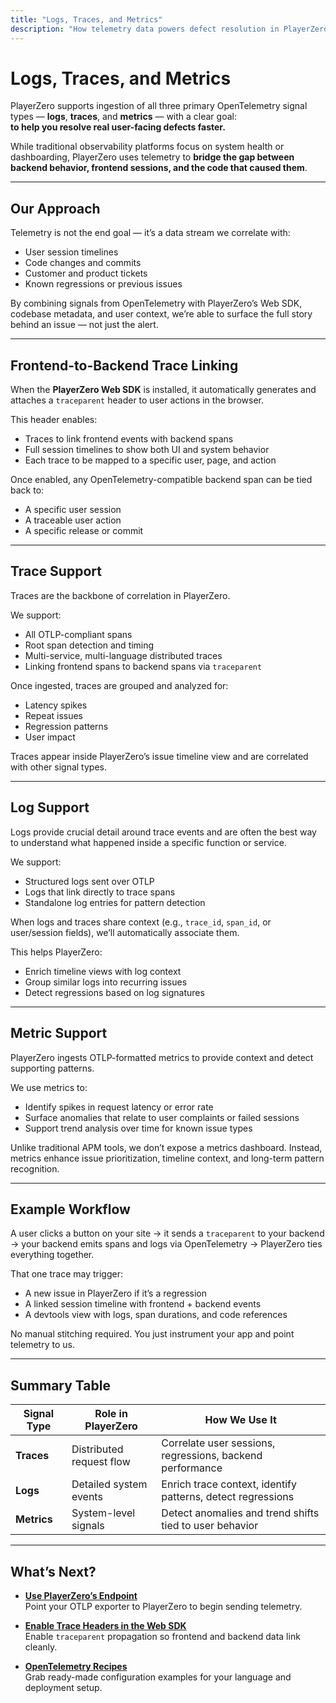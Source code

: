 ```yaml
---
title: "Logs, Traces, and Metrics"
description: "How telemetry data powers defect resolution in PlayerZero by connecting system behavior to users and code."
---
```


# Logs, Traces, and Metrics

PlayerZero supports ingestion of all three primary OpenTelemetry signal types — **logs**, **traces**, and **metrics** — with a clear goal:  
**to help you resolve real user-facing defects faster.**

While traditional observability platforms focus on system health or dashboarding, PlayerZero uses telemetry to **bridge the gap between backend behavior, frontend sessions, and the code that caused them**.

---

## Our Approach

Telemetry is not the end goal — it’s a data stream we correlate with:

- User session timelines  
- Code changes and commits  
- Customer and product tickets  
- Known regressions or previous issues  

By combining signals from OpenTelemetry with PlayerZero’s Web SDK, codebase metadata, and user context, we’re able to surface the full story behind an issue — not just the alert.

---

## Frontend-to-Backend Trace Linking

When the **PlayerZero Web SDK** is installed, it automatically generates and attaches a `traceparent` header to user actions in the browser.

This header enables:
- Traces to link frontend events with backend spans
- Full session timelines to show both UI and system behavior
- Each trace to be mapped to a specific user, page, and action

Once enabled, any OpenTelemetry-compatible backend span can be tied back to:
- A specific user session
- A traceable user action
- A specific release or commit

---

## Trace Support

Traces are the backbone of correlation in PlayerZero.

We support:
- All OTLP-compliant spans
- Root span detection and timing
- Multi-service, multi-language distributed traces
- Linking frontend spans to backend spans via `traceparent`

Once ingested, traces are grouped and analyzed for:
- Latency spikes
- Repeat issues
- Regression patterns
- User impact

Traces appear inside PlayerZero’s issue timeline view and are correlated with other signal types.

---

## Log Support

Logs provide crucial detail around trace events and are often the best way to understand what happened inside a specific function or service.

We support:
- Structured logs sent over OTLP
- Logs that link directly to trace spans
- Standalone log entries for pattern detection

When logs and traces share context (e.g., `trace_id`, `span_id`, or user/session fields), we’ll automatically associate them.

This helps PlayerZero:
- Enrich timeline views with log context
- Group similar logs into recurring issues
- Detect regressions based on log signatures

---

## Metric Support

PlayerZero ingests OTLP-formatted metrics to provide context and detect supporting patterns.

We use metrics to:
- Identify spikes in request latency or error rate
- Surface anomalies that relate to user complaints or failed sessions
- Support trend analysis over time for known issue types

Unlike traditional APM tools, we don’t expose a metrics dashboard. Instead, metrics enhance issue prioritization, timeline context, and long-term pattern recognition.

---

## Example Workflow

A user clicks a button on your site → it sends a `traceparent` to your backend → your backend emits spans and logs via OpenTelemetry → PlayerZero ties everything together.

That one trace may trigger:
- A new issue in PlayerZero if it’s a regression
- A linked session timeline with frontend + backend events
- A devtools view with logs, span durations, and code references

No manual stitching required. You just instrument your app and point telemetry to us.

---

## Summary Table

| Signal Type | Role in PlayerZero | How We Use It |
|-------------|--------------------|-----------------------------|
| **Traces**  | Distributed request flow | Correlate user sessions, regressions, backend performance |
| **Logs**    | Detailed system events | Enrich trace context, identify patterns, detect regressions |
| **Metrics** | System-level signals | Detect anomalies and trend shifts tied to user behavior |

---

## What’s Next?

- **[Use PlayerZero’s Endpoint](/docs/integrations/opentelemetry/playerzero-endpoint)**  
  Point your OTLP exporter to PlayerZero to begin sending telemetry.

- **[Enable Trace Headers in the Web SDK](/docs/integrations/opentelemetry/web-sdk-integration)**  
  Enable `traceparent` propagation so frontend and backend data link cleanly.

- **[OpenTelemetry Recipes](/docs/integrations/opentelemetry/recipes)**  
  Grab ready-made configuration examples for your language and deployment setup.

